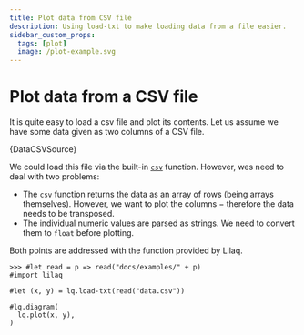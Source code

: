 ```yaml
---
title: Plot data from CSV file
description: Using load-txt to make loading data from a file easier. 
sidebar_custom_props:
  tags: [plot]
  image: /plot-example.svg
---
```


# Plot data from a CSV file

It is quite easy to load a csv file and plot its contents. Let us assume we have some data given as two columns of a CSV file. 


<CodeBlock title="data.csv">{DataCSVSource}</CodeBlock>

We could load this file via the built-in [`csv`](https://typst.app/docs/reference/data-loading/csv/) function. However, wes need to deal with two problems:
- The `csv` function returns the data as an array of rows (being arrays themselves). However, we want to plot the columns − therefore the data needs to be transposed. 
- The individual numeric values are parsed as strings. We need to convert them to `float` before plotting. 

Both points are addressed with the function <Crossref target="lq.load-txt" /> provided by Lilaq. 

```example
>>> #let read = p => read("docs/examples/" + p)
#import lilaq

#let (x, y) = lq.load-txt(read("data.csv"))

#lq.diagram(
  lq.plot(x, y),
)
```

